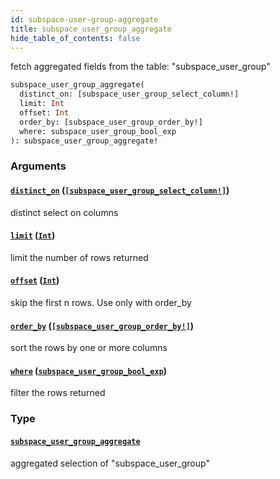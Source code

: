 ```yaml
---
id: subspace-user-group-aggregate
title: subspace_user_group_aggregate
hide_table_of_contents: false
---
```



fetch aggregated fields from the table: "subspace_user_group"

```graphql
subspace_user_group_aggregate(
  distinct_on: [subspace_user_group_select_column!]
  limit: Int
  offset: Int
  order_by: [subspace_user_group_order_by!]
  where: subspace_user_group_bool_exp
): subspace_user_group_aggregate!
```


### Arguments

#### [`distinct_on`](#) ([`[subspace_user_group_select_column!]`](../enums/subspace-user-group-select-column))

distinct select on columns


#### [`limit`](#) ([`Int`](../scalars/int))

limit the number of rows returned


#### [`offset`](#) ([`Int`](../scalars/int))

skip the first n rows. Use only with order_by


#### [`order_by`](#) ([`[subspace_user_group_order_by!]`](../inputs/subspace-user-group-order-by))

sort the rows by one or more columns


#### [`where`](#) ([`subspace_user_group_bool_exp`](../inputs/subspace-user-group-bool-exp))

filter the rows returned


### Type

#### [`subspace_user_group_aggregate`](../objects/subspace-user-group-aggregate)

aggregated selection of "subspace_user_group"




